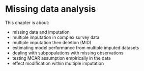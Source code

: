 # Missing data analysis

This chapter is about:

-   missing data and imputation
-   multiple imputation in complex survey data
-   multiple imputation then deletion (MID)
-   estimating model performance from multiple imputed datasets
-   dealing with subpopulations with missing observations
-   testing MCAR assumption empirically in the data
-   effect modification within multiple imputation
